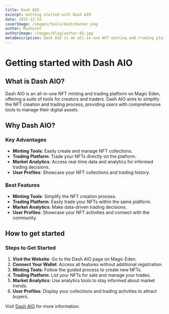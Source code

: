 ```yaml
---
title: Dash AIO
excerpt: Getting started with Dash AIO
date: 2025-12-24
coverImage: /images/tools/dash/banner.png
author: Musharof
authorImage: /images/blog/author-02.jpg
metaDescription: Dash AIO is an all-in-one NFT minting and trading platform. Learn what it is & get started with it today. Find Dexscreener, Solana Explorer and other tools today.
---
```


# Getting started with Dash AIO

## What is Dash AIO?

Dash AIO is an all-in-one NFT minting and trading platform on Magic Eden, offering a suite of tools for creators and traders. Dash AIO aims to simplify the NFT creation and trading process, providing users with comprehensive tools to manage their digital assets.

## Why Dash AIO?

### Key Advantages

- **Minting Tools**: Easily create and manage NFT collections.
- **Trading Platform**: Trade your NFTs directly on the platform.
- **Market Analytics**: Access real-time data and analytics for informed trading decisions.
- **User Profiles**: Showcase your NFT collections and trading history.

### Best Features

- **Minting Tools**: Simplify the NFT creation process.
- **Trading Platform**: Easily trade your NFTs within the same platform.
- **Market Analytics**: Make data-driven trading decisions.
- **User Profiles**: Showcase your NFT activities and connect with the community.

## How to get started

### Steps to Get Started

1. **Visit the Website**: Go to the Dash AIO page on Magic Eden.
2. **Connect Your Wallet**: Access all features without additional registration.
3. **Minting Tools**: Follow the guided process to create new NFTs.
4. **Trading Platform**: List your NFTs for sale and manage your trades.
5. **Market Analytics**: Use analytics tools to stay informed about market trends.
6. **User Profiles**: Display your collections and trading activities to attract buyers.

Visit [Dash AIO](https://magiceden.io/marketplace/dashaio?utm_source=solanabox&utm_medium=referral&utm_campaign=website_follow) for more information.
